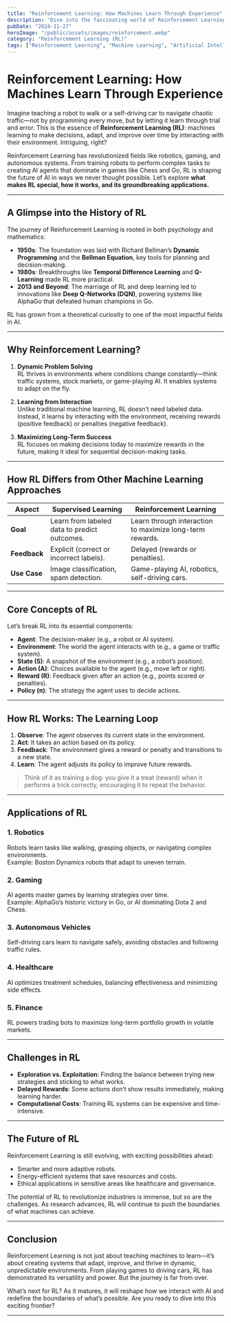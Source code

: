 ```yaml
---
title: "Reinforcement Learning: How Machines Learn Through Experience"
description: "Dive into the fascinating world of Reinforcement Learning (RL), where machines learn by interacting with their environment to solve real-world problems dynamically."
pubDate: "2024-11-27"
heroImage: "/public/assets/images/reinforcement.webp"
category: "Reinforcement Learning (RL)"
tags: ["Reinforcement Learning", "Machine Learning", "Artificial Intelligence", "Deep Learning", "AI Applications"]
---
```


# **Reinforcement Learning: How Machines Learn Through Experience**

Imagine teaching a robot to walk or a self-driving car to navigate chaotic traffic—not by programming every move, but by letting it learn through trial and error. This is the essence of **Reinforcement Learning (RL)**: machines learning to make decisions, adapt, and improve over time by interacting with their environment. Intriguing, right?

Reinforcement Learning has revolutionized fields like robotics, gaming, and autonomous systems. From training robots to perform complex tasks to creating AI agents that dominate in games like Chess and Go, RL is shaping the future of AI in ways we never thought possible. Let’s explore **what makes RL special, how it works, and its groundbreaking applications.**

---

## **A Glimpse into the History of RL**

The journey of Reinforcement Learning is rooted in both psychology and mathematics:
- **1950s**: The foundation was laid with Richard Bellman’s **Dynamic Programming** and the **Bellman Equation**, key tools for planning and decision-making.
- **1980s**: Breakthroughs like **Temporal Difference Learning** and **Q-Learning** made RL more practical.
- **2013 and Beyond**: The marriage of RL and deep learning led to innovations like **Deep Q-Networks (DQN)**, powering systems like AlphaGo that defeated human champions in Go.

RL has grown from a theoretical curiosity to one of the most impactful fields in AI.

---

## **Why Reinforcement Learning?**

1. **Dynamic Problem Solving**  
   RL thrives in environments where conditions change constantly—think traffic systems, stock markets, or game-playing AI. It enables systems to adapt on the fly.

2. **Learning from Interaction**  
   Unlike traditional machine learning, RL doesn’t need labeled data. Instead, it learns by interacting with the environment, receiving rewards (positive feedback) or penalties (negative feedback).

3. **Maximizing Long-Term Success**  
   RL focuses on making decisions today to maximize rewards in the future, making it ideal for sequential decision-making tasks.

---

## **How RL Differs from Other Machine Learning Approaches**

| **Aspect**            | **Supervised Learning**              | **Reinforcement Learning**       |
|------------------------|---------------------------------------|-----------------------------------|
| **Goal**              | Learn from labeled data to predict outcomes. | Learn through interaction to maximize long-term rewards. |
| **Feedback**          | Explicit (correct or incorrect labels). | Delayed (rewards or penalties).  |
| **Use Case**          | Image classification, spam detection. | Game-playing AI, robotics, self-driving cars. |

---

## **Core Concepts of RL**

Let’s break RL into its essential components:
- **Agent**: The decision-maker (e.g., a robot or AI system).
- **Environment**: The world the agent interacts with (e.g., a game or traffic system).
- **State (S)**: A snapshot of the environment (e.g., a robot’s position).
- **Action (A)**: Choices available to the agent (e.g., move left or right).
- **Reward (R)**: Feedback given after an action (e.g., points scored or penalties).
- **Policy (π)**: The strategy the agent uses to decide actions.

---

## **How RL Works: The Learning Loop**

1. **Observe**: The agent observes its current state in the environment.  
2. **Act**: It takes an action based on its policy.  
3. **Feedback**: The environment gives a reward or penalty and transitions to a new state.  
4. **Learn**: The agent adjusts its policy to improve future rewards.

> Think of it as training a dog: you give it a treat (reward) when it performs a trick correctly, encouraging it to repeat the behavior.

---

## **Applications of RL**

### **1. Robotics**  
Robots learn tasks like walking, grasping objects, or navigating complex environments.  
Example: Boston Dynamics robots that adapt to uneven terrain.

### **2. Gaming**  
AI agents master games by learning strategies over time.  
Example: AlphaGo’s historic victory in Go, or AI dominating Dota 2 and Chess.

### **3. Autonomous Vehicles**  
Self-driving cars learn to navigate safely, avoiding obstacles and following traffic rules.

### **4. Healthcare**  
AI optimizes treatment schedules, balancing effectiveness and minimizing side effects.

### **5. Finance**  
RL powers trading bots to maximize long-term portfolio growth in volatile markets.

---

## **Challenges in RL**

- **Exploration vs. Exploitation**: Finding the balance between trying new strategies and sticking to what works.  
- **Delayed Rewards**: Some actions don’t show results immediately, making learning harder.  
- **Computational Costs**: Training RL systems can be expensive and time-intensive.

---

## **The Future of RL**

Reinforcement Learning is still evolving, with exciting possibilities ahead:
- Smarter and more adaptive robots.  
- Energy-efficient systems that save resources and costs.  
- Ethical applications in sensitive areas like healthcare and governance.

The potential of RL to revolutionize industries is immense, but so are the challenges. As research advances, RL will continue to push the boundaries of what machines can achieve.

---

## **Conclusion**

Reinforcement Learning is not just about teaching machines to learn—it’s about creating systems that adapt, improve, and thrive in dynamic, unpredictable environments. From playing games to driving cars, RL has demonstrated its versatility and power. But the journey is far from over.  

What’s next for RL? As it matures, it will reshape how we interact with AI and redefine the boundaries of what’s possible. Are you ready to dive into this exciting frontier?

---
